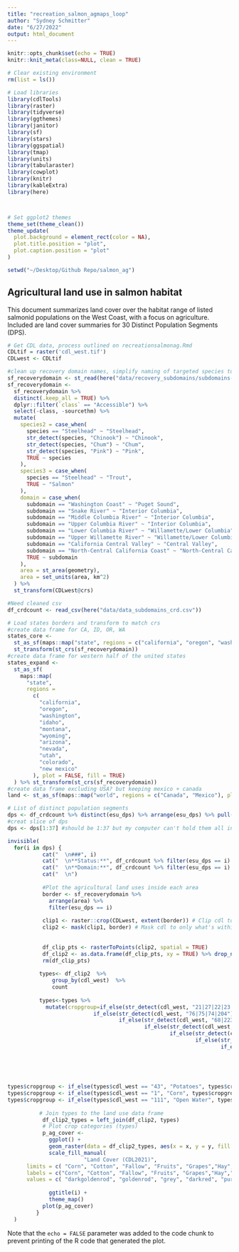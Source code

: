 ```yaml
---
title: "recreation_salmon_agmaps_loop"
author: "Sydney Schmitter"
date: "6/27/2022"
output: html_document
---
```


```r
knitr::opts_chunk$set(echo = TRUE)
knitr::knit_meta(class=NULL, clean = TRUE)

# Clear existing environment
rm(list = ls())

# Load libraries
library(cdlTools)
library(raster)
library(tidyverse)
library(ggthemes)
library(janitor)
library(sf)
library(stars)
library(ggspatial)
library(tmap)
library(units)
library(tabularaster)
library(cowplot)
library(knitr)
library(kableExtra)
library(here)



# Set ggplot2 themes
theme_set(theme_clean())
theme_update(
  plot.background = element_rect(color = NA),
  plot.title.position = "plot",
  plot.caption.position = "plot"
)

setwd("~/Desktop/Github Repo/salmon_ag")
```

## Agricultural land use in salmon habitat

This document summarizes land cover over the habitat range of listed salmonid populations on the West Coast, with a focus on agriculture. Included are land cover summaries for 30 Distinct Population Segments (DPS).

```r
# Get CDL data, process outlined on recreationsalmonag.Rmd
CDLtif = raster('cdl_west.tif')
CDLwest <- CDLtif

#clean up recovery domain names, simplify naming of targeted species to summarize
sf_recoverydomain <- st_read(here("data/recovery_subdomains/subdomains-ver7.shp")) %>% clean_names()
sf_recoverydomain <-
  sf_recoverydomain %>%
  distinct(.keep_all = TRUE) %>%
  dplyr::filter(`class` == "Accessible") %>%
  select(-class, -sourcethm) %>%
  mutate(
    species2 = case_when(
      species == "Steelhead" ~ "Steelhead",
      str_detect(species, "Chinook") ~ "Chinook",
      str_detect(species, "Chum") ~ "Chum",
      str_detect(species, "Pink") ~ "Pink",
      TRUE ~ species
    ),
    species3 = case_when(
      species == "Steelhead" ~ "Trout",
      TRUE ~ "Salmon"
    ),
    domain = case_when(
      subdomain == "Washington Coast" ~ "Puget Sound",
      subdomain == "Snake River" ~ "Interior Columbia",
      subdomain == "Middle Columbia River" ~ "Interior Columbia",
      subdomain == "Upper Columbia River" ~ "Interior Columbia",
      subdomain == "Lower Columbia River" ~ "Willamette/Lower Columbia",
      subdomain == "Upper Willamette River" ~ "Willamette/Lower Columbia",
      subdomain == "California Central Valley" ~ "Central Valley",
      subdomain == "North-Central California Coast" ~ "North-Central California Coast",
      TRUE ~ subdomain
    ),
    area = st_area(geometry),
    area = set_units(area, km^2)
  ) %>%
  st_transform(CDLwest@crs)

#Need cleaned csv
df_crdcount <- read_csv(here("data/data_subdomains_crd.csv"))

# Load states borders and transform to match crs
#create data frame for CA, ID, OR, WA
states_core <- 
  st_as_sf(maps::map("state", regions = c("california", "oregon", "washington", "idaho"), plot = FALSE, fill = TRUE)) %>%
  st_transform(st_crs(sf_recoverydomain))
#create data frame for western half of the united states
states_expand <-
  st_as_sf(
    maps::map(
      "state", 
      regions = 
        c(
          "california", 
          "oregon", 
          "washington", 
          "idaho", 
          "montana", 
          "wyoming",
          "arizona",
          "nevada",
          "utah",
          "colorado",
          "new mexico"
        ), plot = FALSE, fill = TRUE)
  ) %>% st_transform(st_crs(sf_recoverydomain))
#create data frame excluding USA? but keeping mexico + canada
land <- st_as_sf(maps::map("world", regions = c("Canada", "Mexico"), plot = FALSE, fill = TRUE)) %>% st_transform(st_crs(sf_recoverydomain))


```


```r
# List of distinct population segments
dps <- df_crdcount %>% distinct(esu_dps) %>% arrange(esu_dps) %>% pull(esu_dps)
#creat slice of dps
dps <- dps[1:37] #should be 1:37 but my computer can't hold them all in memory

invisible(
  for(i in dps) {
           cat("  \n###", i)
           cat("  \n**Status:**", df_crdcount %>% filter(esu_dps == i) %>% pull(status))
           cat("  \n**Domain:**", df_crdcount %>% filter(esu_dps == i) %>% pull(domain))
           cat("  \n")
           
           #Plot the agricultural land uses inside each area
           border <- sf_recoverydomain %>% 
             arrange(area) %>% 
             filter(esu_dps == i)
           
           clip1 <- raster::crop(CDLwest, extent(border)) # Clip cdl to rectangle extents of the polygon
           clip2 <- mask(clip1, border) # Mask cdl to only what's within polygon
           
           
           df_clip_pts <- rasterToPoints(clip2, spatial = TRUE)
           df_clip2 <- as.data.frame(df_clip_pts, xy = TRUE) %>% drop_na(cdl_west)
           rm(df_clip_pts)
           
          types<- df_clip2  %>%
              group_by(cdl_west)  %>%
              count
        
          types<-types %>%
            mutate(cropgroup=if_else(str_detect(cdl_west, "21|27|22|23|24|28|205|4|39|29|254|241|240|239|238|237|236|235|234|233|232|231|230|228|226|225"), "Small Grains",
                           if_else(str_detect(cdl_west, "76|75|74|204"), "Nuts" ,
                                   if_else(str_detect(cdl_west, "68|223|55|221|242|250 209|66|72|48|213|218|212|67|77|220|217|71|211"), "Fruits",
                                           if_else(str_detect(cdl_west, "54|207|214|243|206|244|50|208|249|219|227|49|53|216|13|229|246|222|12|46|247"), "Vegetables",
                                                   if_else(str_detect(cdl_west,  "51|70|42|32|57|56|52|14|47|35|44|33|59|41|6|224"), "Other Crops",                
                                                           if_else(str_detect(cdl_west,  "36|37"), "Hay",
                                                                   if_else(str_detect(cdl_west,  "3"), "Rice",
                                                                           if_else(str_detect(cdl_west,  "2"), "Cotton",
                                                                                   if_else(str_detect(cdl_west,  "61"), "Fallow",
                                                                                           if_else(str_detect(cdl_west,  "69"), "Grapes",
                                                                                                   if_else(str_detect(cdl_west,  "62"), "Pasture",
                                                                                                           "Other"))))))))))))
types$cropgroup <- if_else(types$cdl_west == "43", "Potatoes", types$cropgroup)
types$cropgroup <- if_else(types$cdl_west == "1", "Corn", types$cropgroup)
types$cropgroup <- if_else(types$cdl_west == "111", "Open Water", types$cropgroup)
           
          # Join types to the land use data frame
           df_clip2_types = left_join(df_clip2, types)
           # Plot crop categories (types)
           p_ag_cover <-
             ggplot() +
             geom_raster(data = df_clip2_types, aes(x = x, y = y, fill = cropgroup)) +
             scale_fill_manual(
                        "Land Cover (CDL2021)",
      limits = c( "Corn", "Cotton", "Fallow", "Fruits", "Grapes","Hay","Other Crops", "Nuts",  "Pasture", "Potatoes", "Rice", "Small Grains",  "Vegetables", "Open Water", "Other"),
      labels = c("Corn", "Cotton", "Fallow", "Fruits", "Grapes","Hay","Other Crops", "Nuts",  "Pasture", "Potatoes", "Rice", "Small Grains",  "Vegetables", "Open Water", "Other"),
      values = c( "darkgoldenrod", "goldenrod", "grey", "darkred", "purple", "lightgreen", "gold", "tan", "darkgreen", "black", "violet","pink",  "springgreen3", "darkblue", "antiquewhite1")) +
  
             ggtitle(i) +
             theme_map()
           plot(p_ag_cover)
         }
  )
```
Note that the `echo = FALSE` parameter was added to the code chunk to prevent printing of the R code that generated the plot.
